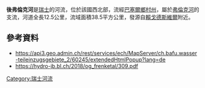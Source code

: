 {{Coord|47|27|34.2|N|7|44|3.8|E|display=title}}

'''後弗倫克河'''是[[瑞士|瑞士]]的河流，位於該國西北部，流經[[巴塞爾鄉村州|巴塞爾鄉村州]]，屬於[[弗倫克河|弗倫克河]]的支流，河道全長12.5公里，流域面積38.5平方公里，發源自[[賴戈德斯維爾|賴戈德斯維爾]]附近。

==參考資料==
* https://api3.geo.admin.ch/rest/services/ech/MapServer/ch.bafu.wasser-teileinzugsgebiete_2/60245/extendedHtmlPopup?lang=de{{Dead link}}
* https://hydro-jb.bl.ch/2018/og_frenketal/309.pdf {{Wayback|url=https://hydro-jb.bl.ch/2018/og_frenketal/309.pdf |date=20190530192601 }}

{{Switzerland-geo-stub}}
[[Category:瑞士河流|Category:瑞士河流]]